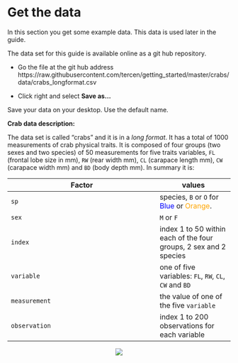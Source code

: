# Get the data
In this section you get some example data. This data is used later in the guide.

The data set for this guide is available online as a git hub repository. 

* Go the file at the git hub address https://raw.githubusercontent.com/tercen/getting_started/master/crabs/data/crabs_longformat.csv

* Click right and select **Save as...**

Save your data on your desktop. Use the default name.


__Crab data description:__

The data set is called "crabs" and it is in a _long format_. It has a total of 1000 measurements of crab physical traits. It is composed of four groups (two sexes and two species) of 50 measurements for five traits variables, ``FL`` (frontal lobe size in mm), ``RW`` (rear width mm), ``CL`` (carapace length mm), ``CW`` (carapace width mm) and ``BD`` (body depth mm). In summary it is:  

Factor|values
------|---
``sp`` |species, ``B`` or ``O`` for <span style="color:blue">Blue</span> or <span style="color:orange">Orange</span>.
``sex``|``M`` or ``F``
``index``|index 1 to 50 within each of the four groups, 2 sex and 2 species
``variable``|one of five variables: ``FL``, ``RW``, ``CL``, ``CW`` and ``BD``
``measurement``| the value of one of the five ``variable``
``observation``| index 1 to 200 observations for each variable

<center>![](images/crabs_data.png)</center>